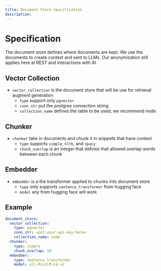 ```yaml
---
title: Document Store Specification
description: 
---
```

# Specification

The document store defines where documents are kept. We use the documents to create context and sent to LLMs. Our anonymization still applies here at REST and interactions with AI.


## Vector Collection
* `vector_collection` is the document store that will be use for retrieval augment generation
    * `type` support only `pgvector`
    * `conn_str` put the postgres connection string
    * `collection_name` defines the table to be used, we recommend node

## Chunker
* `chunker` take in documents and chunk it in snippets that have context
    * `type` supports `simple`, `nltk`, and `spacy`
    * `chunk_overlap` is an integer that defines that allowed overlap words between each chunk

## Embedder
* `embedder` is a the transformer applied to chunks into document store
    * `type` only supports `sentence_transformer` from hugging face
    * `model` any from hugging face will work

## Example
```yaml copy
document_store:
  vector_collection:
    type: pgvector
    conn_str: <put-your-api-key-here>
    collection_name: node
  chunker:
    type: simple
    chunk_overlap: 10
  embedder:
    type: sentence_transformer
    model: all-MiniLM-L6-v2
```